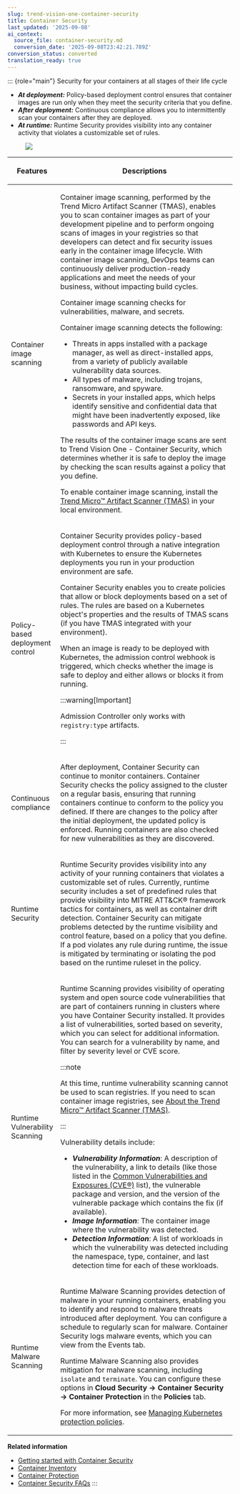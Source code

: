 ```yaml
---
slug: trend-vision-one-container-security
title: Container Security
last_updated: '2025-09-08'
ai_context:
  source_file: container-security.md
  conversion_date: '2025-09-08T23:42:21.789Z'
conversion_status: converted
translation_ready: true
---
```


::: {role="main"}
Security for your containers at all stages of their life cycle

- ***At deployment:*** Policy-based deployment control ensures that container images are run only when they meet the security criteria that you define.
- ***After deployment:*** Continuous compliance allows you to intermittently scan your containers after they are deployed.
- ***At runtime:*** Runtime Security provides visibility into any container activity that violates a customizable set of rules.

<figure>
<img src="./images/lifecycle=b8403765-1fc9-47cd-b9ee-072f49b2990b.webp" />
</figure>

<table>
<colgroup>
<col style="width: 20%" />
<col style="width: 80%" />
</colgroup>
<thead>
<tr>
<th><p>Features</p></th>
<th><p>Descriptions</p></th>
</tr>
</thead>
<tbody>
<tr>
<td><p>Container image scanning</p></td>
<td><p>Container image scanning, performed by the Trend Micro Artifact Scanner (TMAS), enables you to scan container images as part of your development pipeline and to perform ongoing scans of images in your registries so that developers can detect and fix security issues early in the container image lifecycle. With container image scanning, DevOps teams can continuously deliver production-ready applications and meet the needs of your business, without impacting build cycles.</p>
<p>Container image scanning checks for vulnerabilities, malware, and secrets.</p>
<p>Container image scanning detects the following:</p>
<ul>
<li>Threats in apps installed with a package manager, as well as direct-installed apps, from a variety of publicly available vulnerability data sources.</li>
<li>All types of malware, including trojans, ransomware, and spyware.</li>
<li>Secrets in your installed apps, which helps identify sensitive and confidential data that might have been inadvertently exposed, like passwords and API keys.</li>
</ul>
<p>The results of the container image scans are sent to Trend Vision One - Container Security, which determines whether it is safe to deploy the image by checking the scan results against a policy that you define.</p>
<p>To enable container image scanning, install the <a href="trend-vision-one-artifact-scanner-tmas">Trend Micro™ Artifact Scanner (TMAS)</a> in your local environment.</p></td>
</tr>
<tr>
<td><p>Policy-based deployment control</p></td>
<td><p>Container Security provides policy-based deployment control through a native integration with Kubernetes to ensure the Kubernetes deployments you run in your production environment are safe.</p>
<p>Container Security enables you to create policies that allow or block deployments based on a set of rules. The rules are based on a Kubernetes object's properties and the results of TMAS scans (if you have TMAS integrated with your environment).</p>
<p>When an image is ready to be deployed with Kubernetes, the admission control webhook is triggered, which checks whether the image is safe to deploy and either allows or blocks it from running.</p>


:::warning[Important]

Admission Controller only works with <code>registry:type</code> artifacts.


:::

</td>
</tr>
<tr>
<td><p>Continuous compliance</p></td>
<td><p>After deployment, Container Security can continue to monitor containers. Container Security checks the policy assigned to the cluster on a regular basis, ensuring that running containers continue to conform to the policy you defined. If there are changes to the policy after the initial deployment, the updated policy is enforced. Running containers are also checked for new vulnerabilities as they are discovered.</p></td>
</tr>
<tr>
<td><p>Runtime Security</p></td>
<td><p>Runtime Security provides visibility into any activity of your running containers that violates a customizable set of rules. Currently, runtime security includes a set of predefined rules that provide visibility into MITRE ATT&amp;CK® framework tactics for containers, as well as container drift detection. Container Security can mitigate problems detected by the runtime visibility and control feature, based on a policy that you define. If a pod violates any rule during runtime, the issue is mitigated by terminating or isolating the pod based on the runtime ruleset in the policy.</p></td>
</tr>
<tr>
<td><p>Runtime Vulnerability Scanning</p></td>
<td><p>Runtime Scanning provides visibility of operating system and open source code vulnerabilities that are part of containers running in clusters where you have Container Security installed. It provides a list of vulnerabilities, sorted based on severity, which you can select for additional information. You can search for a vulnerability by name, and filter by severity level or CVE score.</p>


:::note

<p>At this time, runtime vulnerability scanning cannot be used to scan registries. If you need to scan container image registries, see <a href="trend-vision-one-artifact-scanner-tmas">About the Trend Micro™ Artifact Scanner (TMAS)</a>.</p>


:::


<p>Vulnerability details include:</p>
<ul>
<li><strong><em>Vulnerability Information</em></strong>: A description of the vulnerability, a link to details (like those listed in the <a href="https://www.cve.org">Common Vulnerabilities and Exposures (CVE®)</a> list), the vulnerable package and version, and the version of the vulnerable package which contains the fix (if available).</li>
<li><strong><em>Image Information</em></strong>: The container image where the vulnerability was detected.</li>
<li><strong><em>Detection Information</em></strong>: A list of workloads in which the vulnerability was detected including the namespace, type, container, and last detection time for each of these workloads.</li>
</ul></td>
</tr>
<tr>
<td><p>Runtime Malware Scanning</p></td>
<td><p>Runtime Malware Scanning provides detection of malware in your running containers, enabling you to identify and respond to malware threats introduced after deployment. You can configure a schedule to regularly scan for malware. Container Security logs malware events, which you can view from the Events tab.</p>
<p>Runtime Malware Scanning also provides mitigation for malware scanning, including <code>isolate</code> and <code>terminate</code>. You can configure these options in <strong>Cloud Security → Container Security → Container Protection</strong> in the <strong>Policies</strong> tab.</p>
<p>For more information, see <a href="trend-vision-one-kubernetes-protection-policies">Managing Kubernetes protection policies</a>.</p></td>
</tr>
</tbody>
</table>

**Related information**

- [Getting started with Container Security](get-started-container-security.md "Connect Amazon ECS or Kubernetes clusters and create protection policies to start monitoring your container environment with Container Security.")
- [Container Inventory](container-inventory.md "Connect Kubernetes and Amazon ECS clusters, deploy Container Protection policies and proxy settings, create and manage Kubernetes cluster groups, and monitor your container environment from Container Inventory.")
- [Container Protection](container-protection.md "Configure security policies and Runtime Scanning rulesets, monitor vulnerability detections and security events, and access the Artifact Scanner for pre-runtime scanning of your Kubernetes clusters using the Container Protection screen.")
- [Container Security FAQs](container-security-faqs.mdx)
:::
